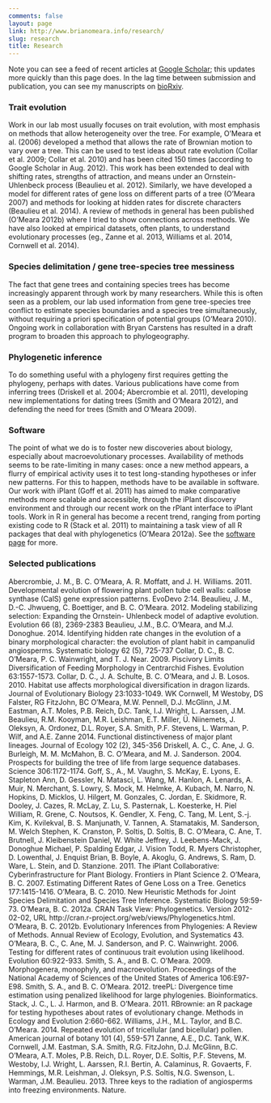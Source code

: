 ```yaml
---
comments: false
layout: page
link: http://www.brianomeara.info/research/
slug: research
title: Research
---
```


Note you can see a feed of recent articles at [Google Scholar](http://scholar.google.com/citations?sortby=pubdate&hl=en&user=vpjEkQwAAAAJ&view_op=list_works); this updates more quickly than this page does. In the lag time between submission and publication, you can see my manuscripts on [bioRxiv](http://biorxiv.org/search/author1%3ABrian%2BO%2527Meara%2B).


### Trait evolution




Work in our lab most usually focuses on trait evolution, with most emphasis on methods that allow heterogeneity over the tree. For example, O’Meara et al. (2006) developed a method that allows the rate of Brownian motion to vary over a tree. This can be used to test ideas about rate evolution (Collar et al. 2009; Collar et al. 2010) and has been cited 150 times (according to Google Scholar in Aug. 2012). This work has been extended to deal with shifting rates, strengths of attraction, and means under an Ornstein-Uhlenbeck process (Beaulieu et al. 2012). Similarly, we have developed a model for different rates of gene loss on different parts of a tree (O'Meara 2007) and methods for looking at hidden rates for discrete characters (Beaulieu et al. 2014). A review of methods in general has been published (O'Meara 2012b) where I tried to show connections across methods. We have also looked at empirical datasets, often plants, to understand evolutionary processes (eg., Zanne et al. 2013, Williams et al. 2014, Cornwell et al. 2014).






### Species delimitation / gene tree-species tree messiness




The fact that gene trees and containing species trees has become increasingly apparent through work by many researchers. While this is often seen as a problem, our lab used information from gene tree-species tree conflict to estimate species boundaries and a species tree simultaneously, without requiring a priori specification of potential groups (O'Meara 2010). Ongoing work in collaboration with Bryan Carstens has resulted in a draft program to broaden this approach to phylogeography.






### Phylogenetic inference




To do something useful with a phylogeny first requires getting the phylogeny, perhaps with dates. Various publications have come from inferring trees (Driskell et al. 2004; Abercrombie et al. 2011), developing new implementations for dating trees (Smith and O'Meara 2012), and defending the need for trees (Smith and O'Meara 2009).






### Software




The point of what we do is to foster new discoveries about biology, especially about macroevolutionary processes. Availability of methods seems to be rate-limiting in many cases: once a new method appears, a flurry of empirical activity uses it to test long-standing hypotheses or infer new patterns. For this to happen, methods have to be available in software. Our work with iPlant (Goff et al. 2011) has aimed to make comparative methods more scalable and accessible, through the iPlant discovery environment and through our recent work on the rPlant interface to iPlant tools. Work in R in general has become a recent trend, ranging from porting existing code to R (Stack et al. 2011) to maintaining a task view of all R packages that deal with phylogenetics (O'Meara 2012a). See the [software page](http://www.brianomeara.info/software) for more.








### Selected publications




Abercrombie, J. M., B. C. O'Meara, A. R. Moffatt, and J. H. Williams. 2011. Developmental evolution of flowering plant pollen tube cell walls: callose synthase (CalS) gene expression patterns. EvoDevo 2:14.
Beaulieu, J. M., D.-C. Jhwueng, C. Boettiger, and B. C. O'Meara. 2012. Modeling stabilizing selection: Expanding the Ornstein- Uhlenbeck model of adaptive evolution. Evolution 66 (8), 2369-2383
Beaulieu, J.M., B.C. O'Meara, and M.J. Donoghue. 2014. Identifying hidden rate changes in the evolution of a binary morphological character: the evolution of plant habit in campanulid angiosperms. Systematic biology 62 (5), 725-737
Collar, D. C., B. C. O'Meara, P. C. Wainwright, and T. J. Near. 2009. Piscivory Limits Diversification of Feeding Morphology in Centrarchid Fishes. Evolution 63:1557-1573.
Collar, D. C., J. A. Schulte, B. C. O'Meara, and J. B. Losos. 2010. Habitat use affects morphological diversification in dragon lizards. Journal of Evolutionary Biology 23:1033-1049.
WK Cornwell, M Westoby, DS Falster, RG FitzJohn, BC O'Meara, M.W. Pennell, D.J. McGlinn, J.M. Eastman, A.T. Moles, P.B. Reich, D.C. Tank, I.J. Wright, L. Aarssen, J.M. Beaulieu, R.M. Kooyman, M.R. Leishman, E.T. Miller, Ü. Niinemets, J. Oleksyn, A. Ordonez, D.L. Royer, S.A. Smith, P.F. Stevens, L. Warman, P. Wilf, and A.E. Zanne 2014. Functional distinctiveness of major plant lineages. Journal of Ecology 102 (2), 345-356
Driskell, A. C., C. Ane, J. G. Burleigh, M. M. McMahon, B. C. O'Meara, and M. J. Sanderson. 2004. Prospects for building the tree of life from large sequence databases. Science 306:1172-1174.
Goff, S., A., M. Vaughn, S. McKay, E. Lyons, E. Stapleton Ann, D. Gessler, N. Matasci, L. Wang, M. Hanlon, A. Lenards, A. Muir, N. Merchant, S. Lowry, S. Mock, M. Helmke, A. Kubach, M. Narro, N. Hopkins, D. Micklos, U. Hilgert, M. Gonzales, C. Jordan, E. Skidmore, R. Dooley, J. Cazes, R. McLay, Z. Lu, S. Pasternak, L. Koesterke, H. Piel William, R. Grene, C. Noutsos, K. Gendler, X. Feng, C. Tang, M. Lent, S.-j. Kim, K. Kvilekval, B. S. Manjunath, V. Tannen, A. Stamatakis, M. Sanderson, M. Welch Stephen, K. Cranston, P. Soltis, D. Soltis, B. C. O'Meara, C. Ane, T. Brutnell, J. Kleibenstein Daniel, W. White Jeffrey, J. Leebens-Mack, J. Donoghue Michael, P. Spalding Edgar, J. Vision Todd, R. Myers Christopher, D. Lowenthal, J. Enquist Brian, B. Boyle, A. Akoglu, G. Andrews, S. Ram, D. Ware, L. Stein, and D. Stanzione. 2011. The iPlant Collaborative: Cyberinfrastructure for Plant Biology. Frontiers in Plant Science 2.
O'Meara, B. C. 2007. Estimating Different Rates of Gene Loss on a Tree. Genetics 177:1415-1416.
O'Meara, B. C. 2010. New Heuristic Methods for Joint Species Delimitation and Species Tree Inference. Systematic Biology 59:59-73.
O'Meara, B. C. 2012a. CRAN Task View: Phylogenetics. Version 2012-02-02, URL http://cran.r-project.org/web/views/Phylogenetics.html.
O'Meara, B. C. 2012b. Evolutionary Inferences from Phylogenies: A Review of Methods. Annual Review of Ecology, Evolution, and Systematics 43.
O'Meara, B. C., C. Ane, M. J. Sanderson, and P. C. Wainwright. 2006. Testing for different rates of continuous trait evolution using likelihood. Evolution 60:922-933.
Smith, S. A., and B. C. O'Meara. 2009. Morphogenera, monophyly, and macroevolution. Proceedings of the National Academy of Sciences of the United States of America 106:E97-E98.
Smith, S. A., and B. C. O'Meara. 2012. treePL: Divergence time estimation using penalized likelihood for large phylogenies. Bioinformatics.
Stack, J. C., L. J. Harmon, and B. O'Meara. 2011. RBrownie: an R package for testing hypotheses about rates of evolutionary change. Methods in Ecology and Evolution 2:660-662.
Williams, J.H., M.L. Taylor, and B.C. O’Meara. 2014. Repeated evolution of tricellular (and bicellular) pollen. American journal of botany 101 (4), 559-571
Zanne, A.E., D.C. Tank, W.K. Cornwell, J.M. Eastman, S.A. Smith, R.G. FitzJohn, D.J. McGlinn, B.C. O’Meara, A.T. Moles, P.B. Reich, D.L. Royer, D.E. Soltis, P.F. Stevens, M. Westoby, I.J. Wright, L. Aarssen, R.I. Bertin, A. Calaminus, R. Govaerts, F. Hemmings, M.R. Leishman, J. Oleksyn, P.S. Soltis, N.G. Swenson, L. Warman, J.M. Beaulieu. 2013. Three keys to the radiation of angiosperms into freezing environments. Nature.
